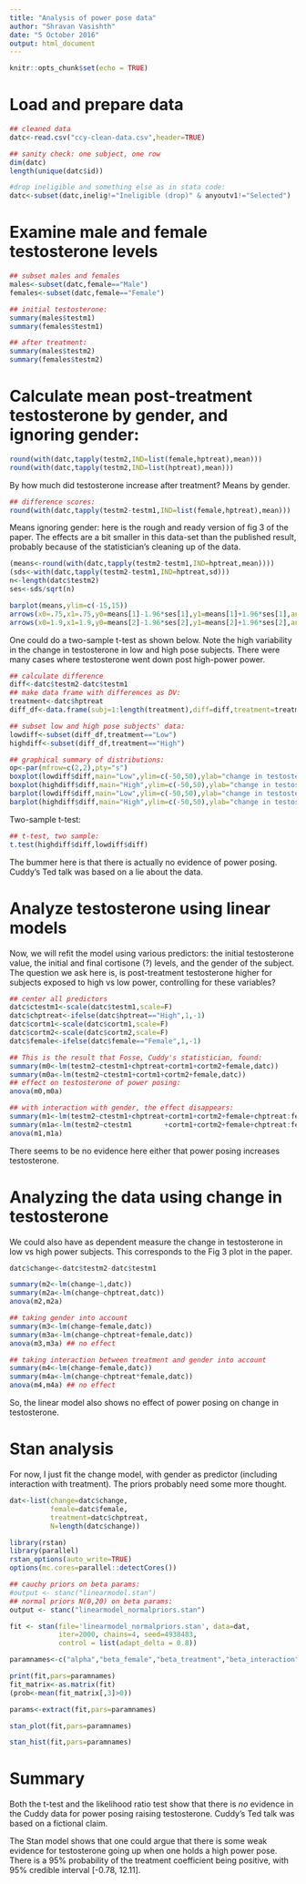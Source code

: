 ```yaml
---
title: "Analysis of power pose data"
author: "Shravan Vasishth"
date: "5 October 2016"
output: html_document
---
```


```r
knitr::opts_chunk$set(echo = TRUE)
```

# Load and prepare data

```r
## cleaned data
datc<-read.csv("ccy-clean-data.csv",header=TRUE)

## sanity check: one subject, one row
dim(datc)
length(unique(datc$id))

#drop ineligible and something else as in stata code:
datc<-subset(datc,inelig!="Ineligible (drop)" & anyoutv1!="Selected")
```

# Examine male and female testosterone levels

```r
## subset males and females
males<-subset(datc,female=="Male")
females<-subset(datc,female=="Female")

## initial testosterone:
summary(males$testm1)
summary(females$testm1)

## after treatment:
summary(males$testm2)
summary(females$testm2)
```

# Calculate mean post-treatment testosterone by gender, and ignoring gender:

```r
round(with(datc,tapply(testm2,IND=list(female,hptreat),mean)))
round(with(datc,tapply(testm2,IND=list(hptreat),mean)))
```

By how much did testosterone increase after treatment? Means by gender.

```r
## difference scores:
round(with(datc,tapply(testm2-testm1,IND=list(female,hptreat),mean)))
```

Means ignoring gender: here is the rough and ready version of fig 3 of the paper.
The effects are a bit smaller in this data-set than the published result, probably because of the statistician's cleaning up of the data.

```r
(means<-round(with(datc,tapply(testm2-testm1,IND=hptreat,mean))))
(sds<-with(datc,tapply(testm2-testm1,IND=hptreat,sd)))
n<-length(datc$testm2)
ses<-sds/sqrt(n)

barplot(means,ylim=c(-15,15))
arrows(x0=.75,x1=.75,y0=means[1]-1.96*ses[1],y1=means[1]+1.96*ses[1],angle=90,code=3)
arrows(x0=1.9,x1=1.9,y0=means[2]-1.96*ses[2],y1=means[2]+1.96*ses[2],angle=90,code=3)
```

One could do a two-sample t-test as shown below. Note the high variability in the change in testosterone in low and high pose subjects. There were many cases where testosterone went down post high-power power. 

```r
## calculate difference
diff<-datc$testm2-datc$testm1
## make data frame with differences as DV:
treatment<-datc$hptreat
diff_df<-data.frame(subj=1:length(treatment),diff=diff,treatment=treatment)

## subset low and high pose subjects' data:
lowdiff<-subset(diff_df,treatment=="Low")
highdiff<-subset(diff_df,treatment=="High")

## graphical summary of distributions:
op<-par(mfrow=c(2,2),pty="s")
boxplot(lowdiff$diff,main="Low",ylim=c(-50,50),ylab="change in testosterone")
boxplot(highdiff$diff,main="High",ylim=c(-50,50),ylab="change in testosterone")
barplot(lowdiff$diff,main="Low",ylim=c(-50,50),ylab="change in testosterone")
barplot(highdiff$diff,main="High",ylim=c(-50,50),ylab="change in testosterone")
```

Two-sample t-test:

```r
## t-test, two sample:
t.test(highdiff$diff,lowdiff$diff)
```

The bummer here is that there is actually no evidence of power posing. 
Cuddy's Ted talk was based on a lie about the data.

# Analyze testosterone using linear models

Now, we will refit the model using various predictors: the initial 
testosterone value, the initial and final cortisone (?) levels, and 
the gender of the subject. The question we ask here is, is post-treatment
testosterone higher for subjects exposed to high vs low power, controlling
for these variables?

```r
## center all predictors
datc$ctestm1<-scale(datc$testm1,scale=F)
datc$chptreat<-ifelse(datc$hptreat=="High",1,-1)
datc$cortm1<-scale(datc$cortm1,scale=F)
datc$cortm2<-scale(datc$cortm2,scale=F)
datc$female<-ifelse(datc$female=="Female",1,-1)

## This is the result that Fosse, Cuddy's statistician, found:
summary(m0<-lm(testm2~ctestm1+chptreat+cortm1+cortm2+female,datc))
summary(m0a<-lm(testm2~ctestm1+cortm1+cortm2+female,datc))
## effect on testosterone of power posing:
anova(m0,m0a)

## with interaction with gender, the effect disappears:
summary(m1<-lm(testm2~ctestm1+chptreat+cortm1+cortm2+female+chptreat:female,datc))
summary(m1a<-lm(testm2~ctestm1        +cortm1+cortm2+female+chptreat:female,datc))
anova(m1,m1a)
```

There seems to be no evidence here either that power posing increases testosterone.

# Analyzing the data using change in testosterone

We could also have as dependent measure the change in testosterone in low vs high power subjects. This corresponds to the Fig 3 plot in the paper.

```r
datc$change<-datc$testm2-datc$testm1

summary(m2<-lm(change~1,datc))
summary(m2a<-lm(change~chptreat,datc))
anova(m2,m2a)

## taking gender into account
summary(m3<-lm(change~female,datc))
summary(m3a<-lm(change~chptreat+female,datc))
anova(m3,m3a) ## no effect

## taking interaction between treatment and gender into account
summary(m4<-lm(change~female,datc))
summary(m4a<-lm(change~chptreat*female,datc))
anova(m4,m4a) ## no effect
```

So, the linear model also shows no effect of power posing on change in testosterone.


# Stan analysis

For now, I just fit the change model, with gender as predictor (including interaction with treatment).
The priors probably need some more thought.

```r
dat<-list(change=datc$change,
          female=datc$female,
          treatment=datc$chptreat,
          N=length(datc$change))

library(rstan)
library(parallel)
rstan_options(auto_write=TRUE)
options(mc.cores=parallel::detectCores())

## cauchy priors on beta params:
#output <- stanc("linearmodel.stan")
## normal priors N(0,20) on beta params:
output <- stanc("linearmodel_normalpriors.stan")

fit <- stan(file='linearmodel_normalpriors.stan', data=dat,
            iter=2000, chains=4, seed=4938483,
            control = list(adapt_delta = 0.8))

paramnames<-c("alpha","beta_female","beta_treatment","beta_interaction","sigma")
```

```r
print(fit,pars=paramnames)
fit_matrix<-as.matrix(fit)
(prob<-mean(fit_matrix[,3]>0))
```

```r
params<-extract(fit,pars=paramnames)

stan_plot(fit,pars=paramnames)

stan_hist(fit,pars=paramnames)
```

# Summary

Both the t-test and the likelihood ratio test show that there is *no* evidence in the Cuddy data for power posing raising testosterone. Cuddy's Ted talk was based on a fictional claim.

The Stan model shows that one could argue that there is some weak evidence for testosterone going up when one holds a high power pose. There is a 95% probability of the treatment coefficient being positive, with 95% credible interval [-0.78, 12.11]. 
